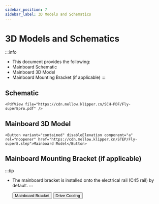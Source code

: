 ```yaml
---
sidebar_position: 7
sidebar_label: 3D Models and Schematics
---
```


# 3D Models and Schematics


:::info
* This document provides the following:
* Mainboard Schematic
* Mainboard 3D Model
* Mainboard Mounting Bracket (if applicable)
:::

## Schematic

    <PdfView file="https://cdn.mellow.klipper.cn/SCH-PDF/Fly-super8pro.pdf" />


## Mainboard 3D Model

    <Button variant="contained" disableElevation component="a" rel="noopener" href="https://cdn.mellow.klipper.cn/STEP/Fly-super8.step">Mainboard Model</Button>


## Mainboard Mounting Bracket (if applicable)

:::tip
* The mainboard bracket is installed onto the electrical rail (C45 rail) by default.
:::

    <Button variant="contained" disableElevation component="a" rel="noopener" href="https://www.printables.com/model/351445-snakeoilxys-mellow-super-8-din-mounter-remix">Mainboard Bracket</Button>
    <Button variant="contained" disableElevation component="a" rel="noopener" href="https://www.printables.com/model/521770-voron-mellow-super8-pro-drives-dual-fans">Drive Cooling</Button>   

